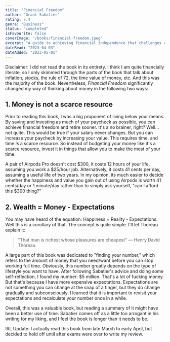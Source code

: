 ```yaml
---
title: "Financial Freedom"
author: "Grant Sabatier"
rating: 7.4
genre: "Business"
status: "completed"
isFavourite: false
coverImage: "/books/financial-freedom.jpeg"
excerpt: "A guide to achieving financial independence that challenges conventional thinking about money as a scarce resource and emphasizes the relationship between wealth and expectations."
dateRead: "2023-04-03"
dateAdded: "2023-05-01"
---
```


Disclaimer: I did not read the book in its entirety. I think I am quite financially literate, so I only skimmed through the parts of the book that talk about inflation, stocks, the rule of 72, the time value of money, etc. And this was the majority of the book. Nevertheless, _Financial Freedom_ significantly changed my way of thinking about money in the following two ways:

## 1. Money is not a scarce resource

Prior to reading this book, I was a big proponent of living below your means. By saving and investing as much of your paycheck as possible, you can achieve financial freedom and retire sooner. It's a no brainer, right? Well… not quite. This would be true if your salary never changes. But you can increase your paycheck by increasing your value. This requires time, and time _is_ a scarce resource. So instead of budgeting your money like it's a scarce resource, invest it in things that allow you to make the most of your time.

A pair of Airpods Pro doesn't cost $300, it costs 12 hours of your life, assuming you work a $25/hour job. Alternatively, it costs 41 cents per day, assuming a useful life of two years. In my opinion, its much easier to decide whether the happiness and value you gain out of using Airpods is worth 41 cents/day or 1 minute/day rather than to simply ask yourself, "can I afford this $300 thing?"

## 2. Wealth = Money - Expectations

You may have heard of the equation: Happiness = Reality - Expectations. Well this is a corollary of that. The concept is quite simple. I'll let Thoreau explain it:

> "That man is richest whose pleasures are cheapest" — Henry David Thoreau

A large part of this book was dedicated to "finding your number," which refers to the amount of money that you need/want before you can stop working full time. Obviously, this number greatly depends on the type of lifestyle you want to have. After following Sabatier's advice and doing some self-reflection, I found my number: $5 million. That's a lot of fucking money. But that's because I have more expensive expectations. Expectations are not something you can change at the snap of a finger, but they do change gradually and subconsciously. I learned that it is important to revisit your expectations and recalculate your number once in a while.

Overall, this was a valuable book, but reading a summary of it might have been a better use of time. Sabatier comes off as a little too arrogant in his writing for my liking, and I feel the book is longer than it needs to be.

IRL Update: I actually read this book from late March to early April, but decided to hold off until after exams were over to write my review.